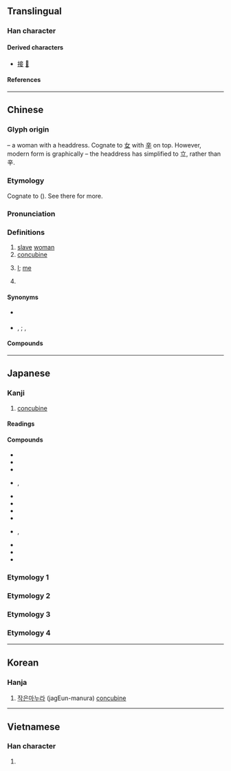 {{character info/new}}
==Translingual==

===Han character===
{{Han char|rn=38|rad=女|as=05|sn=8|four=00404|canj=YTV|ids=⿱立女}}

====Derived characters====
* [[接]] [[𮀨]]

====References====
{{Han ref|kx=0257.390|dkj=06147|dj=0523.060|hdz=21040.080|uh=59BE}}

----

==Chinese==
{{zh-forms}}

===Glyph origin===
{{Han etym}}
{{liushu|p}} – a woman with a headdress. Cognate to [[女]] with [[辛]] on top. However, modern form is graphically {{Han compound|立|女}} – the headdress has simplified to 立, rather than 辛.

===Etymology===
Cognate to {{och-l|捷|victory; booty}} ({{zh-ref|Schuessler, 2007}}). See there for more.

===Pronunciation===
{{zh-pron
|m=qiè
|m-s=jie2/qie2
|c=cip3
|c-t=tiap2
|g=qiet6
|h=pfs=chhiap/chhiet;gd=qiab5
|j=qieh4
|mb=chiĕ
|md=chiék
|mn=chhiap
|mn-t=ciab4
|w=4qiq
|x=cie6
|mc=y
|oc=y
|cat=n,pron,pn
}}

===Definitions===
{{zh-hanzi}}

# [[slave]] [[woman]]
# [[concubine]]
# {{lb|zh|archaic|humble}} [[I]]; [[me]] {{gl|used by females to show [[modesty]]}}
# {{surname|zh}}

====Synonyms====
* {{sense|slave woman}} {{zh-l|女奴}}
* {{sense|concubine}} {{zh-l|姨太太}}, {{zh-l|小老婆}}; {{q|archaic}} {{zh-l|側室}}, {{zh-l|偏房}}

====Compounds====
{{zh-der|三妻四妾|三房四妾|下妾|侍妾|先妾|園妾|團扇妾|妻妾|妾婦|妾媵|妾身|妾身未明|姬妾|婢妾|媵妾|嬌妻美妾|嬖妾|宮妾|寵妾|小妾|愛妾|愛妾換馬|男妾|納妾|臣妾|蛟妾|賤妾|主妾|仙妾|僕妾|兒妾|內妾|副妾|女妾|妃妾|妓妾|妾人|妾侍|妾勢|妾妃|妾御|妾魚|姻妾|婢妾魚|嫡妾|嬪妾|孤妾|孽妾|室妾|庶妾|微妾|换妾|換妾|棄妾|榜妾|江妾|津妾|灶妾|班妾|班妾辭輦|畜妾|竈妾|童妾|箕帚妾|老妾|處妾|蠶妾|衾裯妾|讒妾|貧妾|貴妾|還妾|鄭家婢妾|長妾|陪妾|陵園妾|隸妾|隸臣妾|雨師妾|驕妾|鬻妾|鬼妾|麗妾}}

{{zh-cat|People|Female|Slavery}}

----

==Japanese==

===Kanji===
{{ja-kanji|grade=|rs=女05}}

# [[concubine]]

====Readings====
{{ja-readings
|goon=しょう<せふ
|kanon=しょう<せふ
|kun=めかけ-, わらわ-
}}

====Compounds====
{{der-top|Compounds}}
* {{ja-r|妾狂い|めかけぐるい}}
* {{ja-r|妾出|しょうしゅつ}}
* {{ja-r|妾宅|しょうたく}}
* {{ja-r|妾腹|しょうふく}}, {{ja-r|妾腹|めかけばら}}
* {{ja-r|世間妾形気|せけんてかけかたぎ}}
* {{ja-r|愛妾|あいしょう}}
* {{ja-r|妻妾|さいしょう}}
* {{ja-r|侍妾|じしょう}}
* {{ja-r|男妾|だんしょう}}, {{ja-r|男妾|おとこめかけ}}
* {{ja-r|蓄妾|ちくしょう}}
* {{ja-r|寵妾|ちょうしょう}}
* {{ja-r|洋妾|ようしょう}}
{{der-bottom}}

===Etymology 1===
{{ja-kanjitab|めかけ|yomi=k}}
{{ja-see|めかけ}}

===Etymology 2===
{{ja-kanjitab|わらわ|yomi=k}}
{{ja-see|わらわ}}

===Etymology 3===
{{ja-kanjitab|てかけ|yomi=k}}
{{ja-see|てかけ}}

===Etymology 4===
{{ja-kanjitab|おんなめ|yomi=k}}
{{ja-see|おんなめ}}

----

==Korean==

===Hanja===
{{ko-hanja|첩}}

# [[작은]][[마누라]] (jagEun-manura) [[concubine]]

----

==Vietnamese==

===Han character===
{{vi-readings|rs=女05|reading=[[thiếp]], [[thê]]}}

# {{rfdef|vi|sort=女05}}

{{cln|vi|Han tu}}
